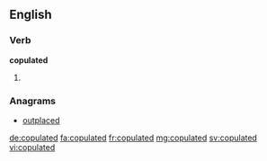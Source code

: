 ==English==

===Verb===
'''copulated'''

# {{past of|copulate}}

===Anagrams===
* [[outplaced#English|outplaced]]

[[de:copulated]]
[[fa:copulated]]
[[fr:copulated]]
[[mg:copulated]]
[[sv:copulated]]
[[vi:copulated]]